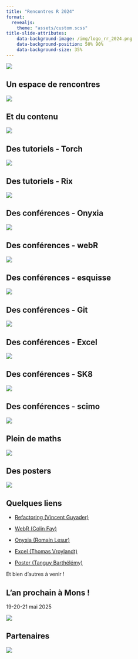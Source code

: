 ```yaml
---
title: "Rencontres R 2024"
format: 
  revealjs:
    theme: "assets/custom.scss"
title-slide-attributes:
    data-background-image: /img/logo_rr_2024.png
    data-background-position: 50% 90%
    data-background-size: 35%
---
```


![](img/panneau.jpg){fig-align="center"}

## Un espace de rencontres

![](img/mariniere.jpg){fig-align="center"}

## Et du contenu

![](img/group.png)

## Des tutoriels - Torch

![](img/tuto_torch.jpg)

## Des tutoriels - Rix

![](img/tuto_rix.jpg){fig-align="center"}

## Des conférences - Onyxia

![](img/onyxia.jpg){fig-align="center"}

## Des conférences - webR

![](img/webr.jpg){fig-align="center"}

## Des conférences - esquisse

![](img/esquisse.jpg){fig-align="center"}

## Des conférences - Git

![](img/saperlipopette.jpg){fig-align="center"}

## Des conférences - Excel

![](img/excel.jpg){fig-align="center"}

## Des conférences - SK8

![](img/sk8.jpg){fig-align="center"}

## Des conférences - scimo

![](img/scimo.jpg){fig-align="center"}

## Plein de maths

![](img/voxel.jpg){fig-align="center"}

## Des posters

![](img/poster.jpg){fig-align="center"}

## Quelques liens

-   [Refactoring (Vincent Guyader)](https://connect.thinkr.fr/refactoring/rr2024_refactring.html#/title-slide)

-   [WebR (Colin Fay)](https://connect.thinkr.fr/rr2024-webr/webr-rr-2024.html#/title-slide)

-   [Onyxia (Romain Lesur)](rlesur.github.io/rr2024)

-   [Excel (Thomas Vroylandt)](https://tvroylandt.github.io/rr_2024/prez_nettoyage_excel_kantiles.html#/title-slide)

-   [Poster (Tanguy Barthélémy)](https://github.com/TanguyBarthelemy/rr2024)

Et bien d'autres à venir !

## L'an prochain à Mons !

19-20-21 mai 2025

![](img/logo_mons.png){fig-align="center"}

## Partenaires

![](img/partenaires.png){fig-align="center"}
